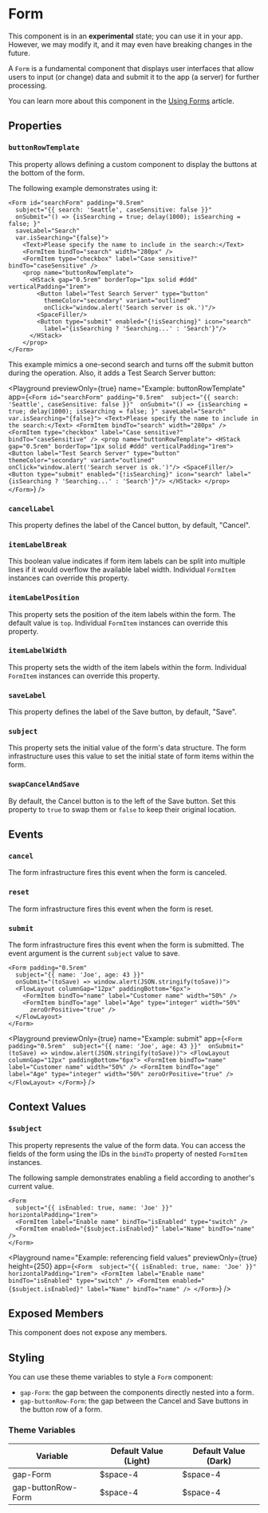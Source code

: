 
# Form

<Callout type="info" emoji="ℹ️">This component is in an **experimental** state; you can use it in your app. However, we may modify it, and it may even have breaking changes in the future.</Callout>

A `Form` is a fundamental component that displays user interfaces that allow users to input (or change) data and submit it to the app (a server) for further processing.

You can learn more about this component in the [Using Forms](/learning/using-components/forms/) article.

## Properties

### `buttonRowTemplate`

This property allows defining a custom component to display the buttons at the bottom of the form.

The following example demonstrates using it:

```ueml copy {9-18}
<Form id="searchForm" padding="0.5rem"
  subject="{{ search: 'Seattle', caseSensitive: false }}"
  onSubmit="() => {isSearching = true; delay(1000); isSearching = false; }"
  saveLabel="Search"
  var.isSearching="{false}">
    <Text>Please specify the name to include in the search:</Text>
    <FormItem bindTo="search" width="280px" />
    <FormItem type="checkbox" label="Case sensitive?" bindTo="caseSensitive" />
    <prop name="buttonRowTemplate">
      <HStack gap="0.5rem" borderTop="1px solid #ddd" verticalPadding="1rem">
        <Button label="Test Search Server" type="button"
          themeColor="secondary" variant="outlined"
          onClick="window.alert('Search server is ok.')"/>
        <SpaceFiller/>
        <Button type="submit" enabled="{!isSearching}" icon="search"
          label="{isSearching ? 'Searching...' : 'Search'}"/>
      </HStack>
    </prop>
</Form>
```

This example mimics a one-second search and turns off the submit button during the operation. Also, it adds a Test Search Server button:

<Playground
  previewOnly={true}
  name="Example: buttonRowTemplate"
  app={`
    <Form id="searchForm" padding="0.5rem" 
      subject="{{ search: 'Seattle', caseSensitive: false }}" 
      onSubmit="() => {isSearching = true; delay(1000); isSearching = false; }"
      saveLabel="Search" 
      var.isSearching="{false}">
        <Text>Please specify the name to include in the search:</Text>
        <FormItem bindTo="search" width="280px" />
        <FormItem type="checkbox" label="Case sensitive?" bindTo="caseSensitive" />
        <prop name="buttonRowTemplate">
          <HStack gap="0.5rem" borderTop="1px solid #ddd" verticalPadding="1rem">
            <Button label="Test Search Server" type="button" 
              themeColor="secondary" variant="outlined" 
              onClick="window.alert('Search server is ok.')"/>
            <SpaceFiller/>
            <Button type="submit" enabled="{!isSearching}" icon="search"
              label="{isSearching ? 'Searching...' : 'Search'}"/>
          </HStack>
        </prop>
    </Form>
  `}
/>

### `cancelLabel`

This property defines the label of the Cancel button, by default, "Cancel".

### `itemLabelBreak`

This boolean value indicates if form item labels can be split into multiple lines if it would overflow the available label width. Individual `FormItem` instances can override this property.

### `itemLabelPosition`

This property sets the position of the item labels within the form. The default value is `top`. Individual `FormItem` instances can override this property.

### `itemLabelWidth`

This property sets the width of the item labels within the form. Individual `FormItem` instances can override this property.

### `saveLabel`

This property defines the label of the Save button, by default, "Save".

### `subject`

This property sets the initial value of the form's data structure. The form infrastructure uses this value to set the initial state of form items within the form.

### `swapCancelAndSave`

By default, the Cancel button is to the left of the Save button. Set this property to `true` to swap them or `false` to keep their original location.

## Events

### `cancel`

The form infrastructure fires this event when the form is canceled.

### `reset`

The form infrastructure fires this event when the form is reset.

### `submit`

The form infrastructure fires this event when the form is submitted. The event argument is the current `subject` value to save.

```ueml copy {3}
<Form padding="0.5rem"
  subject="{{ name: 'Joe', age: 43 }}"
  onSubmit="(toSave) => window.alert(JSON.stringify(toSave))">
  <FlowLayout columnGap="12px" paddingBottom="6px">
    <FormItem bindTo="name" label="Customer name" width="50%" />
    <FormItem bindTo="age" label="Age" type="integer" width="50%"
      zeroOrPositive="true" />
  </FlowLayout>
</Form>
```

<Playground
  previewOnly={true}
  name="Example: submit"
  app={`
    <Form padding="0.5rem" 
      subject="{{ name: 'Joe', age: 43 }}" 
      onSubmit="(toSave) => window.alert(JSON.stringify(toSave))">
      <FlowLayout columnGap="12px" paddingBottom="6px">
        <FormItem bindTo="name" label="Customer name" width="50%" />
        <FormItem bindTo="age" label="Age" type="integer" width="50%"
          zeroOrPositive="true" />
      </FlowLayout>
    </Form>
  `}
/>

## Context Values

### `$subject`

This property represents the value of the form data. You can access the fields of the form using the IDs in the `bindTo` property of nested `FormItem` instances.

The following sample demonstrates enabling a field according to another's current value.

```ueml copy {4}
<Form 
  subject="{{ isEnabled: true, name: 'Joe' }}" horizontalPadding="1rem">
  <FormItem label="Enable name" bindTo="isEnabled" type="switch" />
  <FormItem enabled="{$subject.isEnabled}" label="Name" bindTo="name" />
</Form>
```

<Playground
  name="Example: referencing field values"
  previewOnly={true}
  height={250}
  app={`
    <Form 
      subject="{{ isEnabled: true, name: 'Joe' }}" horizontalPadding="1rem">
      <FormItem label="Enable name" bindTo="isEnabled" type="switch" />
      <FormItem enabled="{$subject.isEnabled}" label="Name" bindTo="name" />
    </Form>
  `}
/>

## Exposed Members

This component does not expose any members.

## Styling

You can use these theme variables to style a `Form` component:

- `gap-Form`: the gap between the components directly nested into a form.
- `gap-buttonRow-Form`: the gap between the Cancel and Save buttons in the button row of a form.

### Theme Variables

| Variable | Default Value (Light) | Default Value (Dark) |
| --- | --- | --- |
| gap-Form | $space-4 | $space-4 |
| gap-buttonRow-Form | $space-4 | $space-4 |

